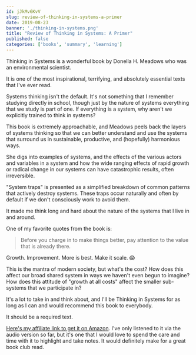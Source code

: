```yaml
---
id: jJkMv6KvV
slug: review-of-thinking-in-systems-a-primer
date: 2019-08-23
banner: './thinking-in-systems.png'
title: "Review of Thinking in Systems: A Primer"
published: false
categories: ['books', 'summary', 'learning']
---
```


Thinking in Systems is a wonderful book by Donella H. Meadows who was an environmental scientist. 

It is one of the most inspirational, terrifying, and absolutely essential texts that I've ever read.

Systems thinking isn't the default. It's not something that I remember studying directly in school, though just by the nature of systems everything that we study is part of one. If everything is a system, why aren't we explicitly trained to think in systems?

This book is extremely approachable, and Meadows peels back the layers of systems thinking so that we can better understand and use the systems that surround us in sustainable, productive, and (hopefully) harmonious ways.

She digs into examples of systems, and the effects of the various actors and variables in a system and how the wide ranging effects of rapid growth or radical change in our systems can have catastrophic results, often irreversible.

"System traps" is presented as a simplified breakdown of common patterns that actively destroy systems. These traps occur naturally and often by default if we don't consciously work to avoid them.

It made me think long and hard about the nature of the systems that I live in and around. 

One of my favorite quotes from the book is:

> Before you charge in to make things better, pay attention to the value that is already there.

Growth. Improvement. More is best. Make it scale. 😱

This is the mantra of modern society, but what's the cost? How does this affect our broad shared system in ways we haven't even begun to imagine? How does this attitude of "growth at all costs" affect the smaller sub-systems that we participate in?

It's a lot to take in and think about, and I'll be Thinking in Systems for as long as I can and would recommend this book to everybody. 

It should be a required text.

[Here's my affiliate link to get it on Amazon](https://www.amazon.com/exec/obidos/ASIN/1603580557/joehoobuiblo-20/ref=nosim/). I've only listened to it via the audio version so far, but it's one that I would love to spend the care and time with it to highlight and take notes. It would definitely make for a great book club read.